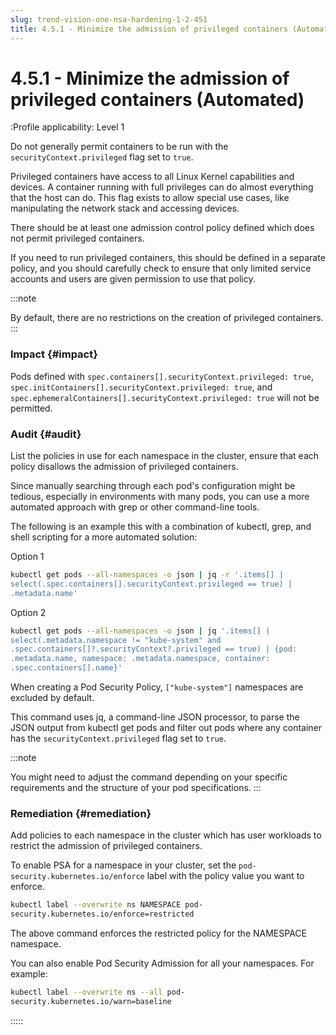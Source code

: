 ```yaml
---
slug: trend-vision-one-nsa-hardening-1-2-451
title: 4.5.1 - Minimize the admission of privileged containers (Automated)
---
```

# 4.5.1 - Minimize the admission of privileged containers (Automated)

:Profile applicability: Level 1

Do not generally permit containers to be run with the `securityContext.privileged` flag set to `true`.

Privileged containers have access to all Linux Kernel capabilities and devices. A container running with full privileges can do almost everything that the host can do. This flag exists to allow special use cases, like manipulating the network stack and accessing devices.

There should be at least one admission control policy defined which does not permit privileged containers.

If you need to run privileged containers, this should be defined in a separate policy, and you should carefully check to ensure that only limited service accounts and users are given permission to use that policy.

:::note

By default, there are no restrictions on the creation of privileged containers.
:::

### Impact {#impact}

Pods defined with `spec.containers[].securityContext.privileged: true`, `spec.initContainers[].securityContext.privileged: true`, and `spec.ephemeralContainers[].securityContext.privileged: true` will not be permitted.

### Audit {#audit}

List the policies in use for each namespace in the cluster, ensure that each policy disallows the admission of privileged containers.

Since manually searching through each pod's configuration might be tedious, especially in environments with many pods, you can use a more automated approach with grep or other command-line tools.

The following is an example this with a combination of kubectl, grep, and shell scripting for a more automated solution:

Option 1

```bash
kubectl get pods --all-namespaces -o json | jq -r '.items[] |
select(.spec.containers[].securityContext.privileged == true) |
.metadata.name'
```

Option 2

```bash
kubectl get pods --all-namespaces -o json | jq '.items[] |
select(.metadata.namespace != "kube-system" and
.spec.containers[]?.securityContext?.privileged == true) | {pod:
.metadata.name, namespace: .metadata.namespace, container:
.spec.containers[].name}'
```

When creating a Pod Security Policy, `["kube-system"]` namespaces are excluded by default.

This command uses jq, a command-line JSON processor, to parse the JSON output from kubectl get pods and filter out pods where any container has the `securityContext.privileged` flag set to `true`.

:::note

You might need to adjust the command depending on your specific requirements and the structure of your pod specifications.
:::

### Remediation {#remediation}

Add policies to each namespace in the cluster which has user workloads to restrict the admission of privileged containers.

To enable PSA for a namespace in your cluster, set the `pod-security.kubernetes.io/enforce` label with the policy value you want to enforce.

```bash
kubectl label --overwrite ns NAMESPACE pod-
security.kubernetes.io/enforce=restricted
```

The above command enforces the restricted policy for the NAMESPACE namespace.

You can also enable Pod Security Admission for all your namespaces. For example:

```bash
kubectl label --overwrite ns --all pod-
security.kubernetes.io/warn=baseline
```
:::::
